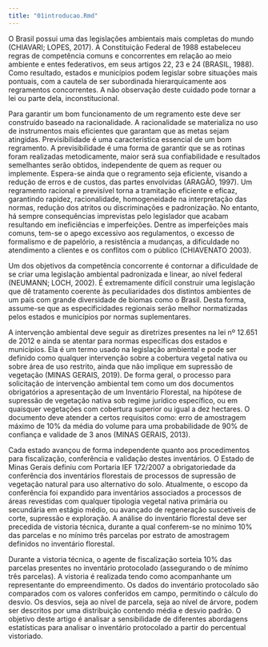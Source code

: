 ```yaml
---
title: "01introducao.Rmd"
---
```


O Brasil possui uma das legislações ambientais mais completas do mundo (CHIAVARI; LOPES, 2017). A Constituição Federal de 1988 estabeleceu regras de competência comuns e concorrentes em relação ao meio ambiente e entes federativos, em seus artigos 22, 23 e 24 (BRASIL, 1988). Como resultado, estados e municípios podem legislar sobre situações mais pontuais, com a cautela de ser subordinada hierarquicamente aos regramentos concorrentes. A não observação deste cuidado pode tornar a lei ou parte dela, inconstitucional.

Para garantir um bom funcionamento de um regramento este deve ser construído baseado na racionalidade. A racionalidade se materializa no uso de instrumentos mais eficientes que garantam que as metas sejam atingidas. Previsibilidade é uma característica essencial de um bom regramento. A previsibilidade é uma forma de garantir que se as rotinas foram realizadas metodicamente, maior será sua confiabilidade e resultados semelhantes serão obtidos, independente de quem as requer ou implemente. Espera-se ainda que o regramento seja eficiente, visando a redução de erros e de custos, das partes envolvidas (ARAGÃO, 1997). Um regramento racional e previsível torna a tramitação eficiente e eficaz, garantindo rapidez, racionalidade, homogeneidade na interpretação das normas, redução dos atritos ou discriminações e padronização. No entanto, há sempre consequências imprevistas pelo legislador que acabam resultando em ineficiências e imperfeições. Dentre as imperfeições mais comuns, tem-se o apego excessivo aos regulamentos, o excesso de formalismo e de papelório, a resistência a mudanças, a dificuldade no atendimento a clientes e os conflitos com o público (CHIAVENATO 2003). 

Um dos objetivos da competência concorrente é contornar a dificuldade de se criar uma legislação ambiental padronizada e linear, ao nível federal (NEUMANN; LOCH, 2002). É extremamente difícil construir uma legislação que dê tratamento coerente às peculiaridades dos distintos ambientes de um país com grande diversidade de biomas como o Brasil. Desta forma, assume-se que as especificidades regionais serão melhor normatizadas pelos estados e municípios por normas suplementares.

A intervenção ambiental deve seguir as diretrizes presentes na lei nº 12.651 de 2012 e ainda se atentar para normas específicas dos estados e municípios. Ela é um termo usado na legislação ambiental e pode ser definido como qualquer intervenção sobre a cobertura vegetal nativa ou sobre área de uso restrito, ainda que não implique em supressão de vegetação (MINAS GERAIS, 2019). De forma geral, o processo para solicitação de intervenção ambiental tem como um dos documentos obrigatórios a apresentação de um Inventário Florestal, na hipótese de supressão de vegetação nativa sob regime jurídico específico, ou em quaisquer vegetações com cobertura superior ou igual a dez hectares. O documento deve atender a certos requisitos como: erro de amostragem máximo de 10% da média do volume para uma probabilidade de 90% de confiança e validade de 3 anos (MINAS GERAIS, 2013).

Cada estado avançou de forma independente quanto aos procedimentos para fiscalização, conferência e validação destes inventários. O Estado de Minas Gerais definiu com Portaria IEF 172/2007 a obrigatoriedade da conferência dos inventários florestais de processos de supressão de vegetação natural para uso alternativo do solo. Atualmente, o escopo da conferência foi expandido para inventários associados a processos de áreas revestidas com qualquer tipologia vegetal nativa primária ou secundária em estágio médio, ou avançado de regeneração suscetíveis de corte, supressão e exploração. A análise do inventário florestal deve ser precedida de vistoria técnica, durante a qual conferem-se no mínimo 10% das parcelas e no mínimo três parcelas por estrato de amostragem definidos no inventário florestal.

Durante a vistoria técnica, o agente de fiscalização sorteia 10% das parcelas presentes no inventário protocolado (assegurando o de mínimo três parcelas). A vistoria é realizada tendo como acompanhante um representante do empreendimento. Os dados do inventário protocolado são comparados com os valores conferidos em campo, permitindo o cálculo do desvio. Os desvios, seja ao nível de parcela, seja ao nível de árvore, podem ser descritos por uma distribuição contendo média e desvio padrão. O objetivo deste artigo é analisar a sensibilidade de diferentes abordagens estatísticas para analisar o inventário protocolado a partir do percentual vistoriado.